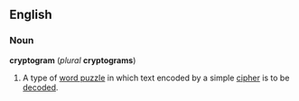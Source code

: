 ==English==
===Noun===
'''cryptogram''' (''plural'' '''cryptograms''')

#A type of [[word puzzle]] in which text encoded by a simple [[cipher]] is to be [[decode]]d.